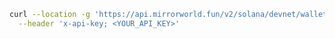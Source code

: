 ```bash
curl --location -g 'https://api.mirrorworld.fun/v2/solana/devnet/wallet/tokens' \
  --header 'x-api-key; <YOUR_API_KEY>'
```